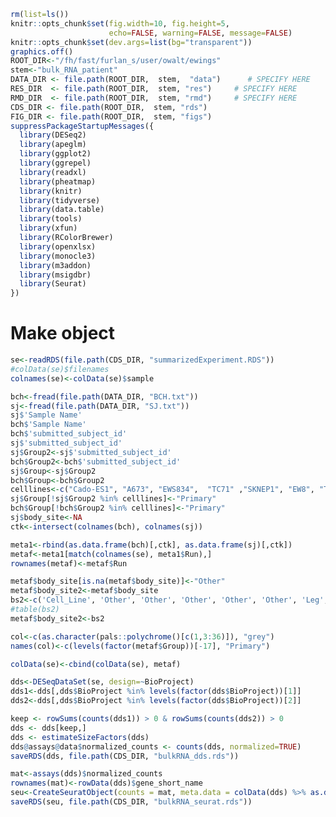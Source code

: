 


```r
rm(list=ls())
knitr::opts_chunk$set(fig.width=10, fig.height=5,
                      echo=FALSE, warning=FALSE, message=FALSE)
knitr::opts_chunk$set(dev.args=list(bg="transparent"))
graphics.off()
ROOT_DIR<-"/fh/fast/furlan_s/user/owalt/ewings"
stem<-"bulk_RNA_patient"
DATA_DIR <- file.path(ROOT_DIR,  stem,  "data")      # SPECIFY HERE
RES_DIR  <- file.path(ROOT_DIR,  stem, "res")     # SPECIFY HERE
RMD_DIR  <- file.path(ROOT_DIR,  stem, "rmd")     # SPECIFY HERE
CDS_DIR <- file.path(ROOT_DIR,  stem, "rds")
FIG_DIR <- file.path(ROOT_DIR,  stem, "figs")
suppressPackageStartupMessages({
  library(DESeq2)
  library(apeglm)
  library(ggplot2)
  library(ggrepel)
  library(readxl)
  library(pheatmap)
  library(knitr)
  library(tidyverse)
  library(data.table)
  library(tools)
  library(xfun)
  library(RColorBrewer)
  library(openxlsx)
  library(monocle3)
  library(m3addon)
  library(msigdbr)
  library(Seurat)
})
```


# Make object
```r
se<-readRDS(file.path(CDS_DIR, "summarizedExperiment.RDS"))
#colData(se)$filenames
colnames(se)<-colData(se)$sample

bch<-fread(file.path(DATA_DIR, "BCH.txt"))
sj<-fread(file.path(DATA_DIR, "SJ.txt"))
sj$'Sample Name'
bch$'Sample Name'
bch$'submitted_subject_id'
sj$'submitted_subject_id'
sj$Group2<-sj$'submitted_subject_id'
bch$Group2<-bch$'submitted_subject_id'
sj$Group<-sj$Group2
bch$Group<-bch$Group2
celllines<-c("Cado-ES1", "A673", "EWS834",  "TC71" ,"SKNEP1", "EW8", "TC32", "RDES","6647", "TTC466", "CHLA9", "CHP100L", "ES6","EW8", "SKES1","SKNLO","SKPNETLi", "TTC466", "TTC475","CHLA258", "EWS502", "EWS834", "CHLA352","ES1","ES2", "ES4" ,"ES7","ES8","RDES","SKNEP1","SKNMC", "TC138" ,"TC244","TC248", "TC253" ,"TC4C", "TTC547", "TC240", "TC106", "TC215")
sj$Group[!sj$Group2 %in% celllines]<-"Primary"
bch$Group[!bch$Group2 %in% celllines]<-"Primary"
sj$body_site<-NA
ctk<-intersect(colnames(bch), colnames(sj))

meta1<-rbind(as.data.frame(bch)[,ctk], as.data.frame(sj)[,ctk])
metaf<-meta1[match(colnames(se), meta1$Run),]
rownames(metaf)<-metaf$Run

metaf$body_site[is.na(metaf$body_site)]<-"Other"
metaf$body_site2<-metaf$body_site
bs2<-c('Cell_Line', 'Other', 'Other', 'Other', 'Other', 'Other', 'Leg', 'Axial_Met', 'Cell_Line', 'Cell_Line', 'Other', 'Axial', 'Pelvic', 'Chest', 'Leg', 'Leg', 'Other', 'Chest_Met', 'Other', 'Lung_Met', 'Cell_Line', 'Axial', 'Cell_Line', 'Lung_Met', 'Leg', 'Axial', 'Cell_Line', 'Other', 'Cell_Line', 'Axial', 'Chest_Met', 'Cell_Line', 'Cell_Line', 'Axial', 'Cell_Line', 'Chest_Met', 'Chest', 'Pelvic', 'Cell_Line', 'Other', 'Leg', 'Other', 'Cell_Line', 'Axial', 'Leg', 'Cell_Line', 'Cell_Line', 'Axial_Met', 'Other', 'Leg', 'Cell_Line', 'Other', 'Other', 'Other', 'Other', 'Leg', 'Chest', 'Shoulder', 'Cell_Line', 'Cell_Line', 'Other', 'Cell_Line', 'Shoulder', 'Other', 'Other', 'Axial', 'Chest', 'Arm_Met', 'Other', 'Leg', 'Other', 'Chest', 'Other', 'Cell_Line', 'Leg', 'Axial', 'Pelvic', 'Chest_Met', 'Axial', 'Chest', 'Leg', 'Pelvic', 'Chest', 'Cell_Line', 'Cell_Line', 'Cell_Line', 'Pelvic', 'Other', 'Other', 'Cell_Line', 'Cell_Line', 'Other', 'Other', 'Lung_Met', 'Other', 'Axial_Met', 'Chest', 'Other', 'Cell_Line', 'Cell_Line', 'Other', 'Axial_Met', 'Cell_Line', 'Other', 'Cell_Line', 'Other', 'Axial', 'Cell_Line', 'Cell_Line', 'Cell_Line', 'Cell_Line', 'Other', 'Chest', 'Other', 'Lung_Met', 'Lung_Met', 'Other', 'Leg', 'Other', 'Leg', 'Other', 'Other', 'Chest', 'Other', 'Abdominal', 'Abdominal')
#table(bs2)
metaf$body_site2<-bs2

col<-c(as.character(pals::polychrome()[c(1,3:36)]), "grey")
names(col)<-c(levels(factor(metaf$Group))[-17], "Primary")

colData(se)<-cbind(colData(se), metaf)

dds<-DESeqDataSet(se, design=~BioProject)
dds1<-dds[,dds$BioProject %in% levels(factor(dds$BioProject))[1]]
dds2<-dds[,dds$BioProject %in% levels(factor(dds$BioProject))[2]]

keep <- rowSums(counts(dds1)) > 0 & rowSums(counts(dds2)) > 0
dds <- dds[keep,]
dds <- estimateSizeFactors(dds)
dds@assays@data$normalized_counts <- counts(dds, normalized=TRUE)
saveRDS(dds, file.path(CDS_DIR, "bulkRNA_dds.rds"))
```

```r
mat<-assays(dds)$normalized_counts
rownames(mat)<-rowData(dds)$gene_short_name
seu<-CreateSeuratObject(counts = mat, meta.data = colData(dds) %>% as.data.frame())
saveRDS(seu, file.path(CDS_DIR, "bulkRNA_seurat.rds"))
```

